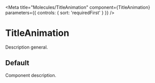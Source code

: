 
<Meta
  title="Molecules/TitleAnimation"
  component={TitleAnimation}
  parameters={{
    controls: { sort: 'requiredFirst' }
  }}
/>

# TitleAnimation

Description general.

## Default

Component description.

<Canvas>
  <Story story={stories.Default} />
</Canvas>
